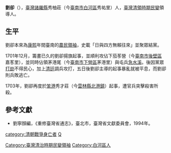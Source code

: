 {{Infobox Hokkien name
| title      = 劉卻
| hanji      = 劉卻
| poj        = Lâu Khiok
| hanlo      = 
| tl         = Lâu Khiok
| bp         = 
| hokkienipa = 
| context    = 
| image      = 
| caption    = 
}}
'''劉卻'''（{{bd|?||1703年|catIdx=L}}），[[臺灣|臺灣]][[諸羅縣|諸羅縣]]秀柚莊（今[[臺南市|臺南市]][[白河區|白河區]]秀祐里）人，[[臺灣清領時期|臺灣清領時期]][[民變|民變]]領導人。

==生平==
劉卻本來為[[康熙|康熙]]年間臺南的[[農民|農民]][[領袖|領袖]]，史載「日與四方無賴往來」並聚眾結黨。

1701年12月，籌畫已久的劉卻揚旗起事，並順利攻佔下茄苳營（今[[臺南市|臺南市]][[後壁區|後壁區]]嘉苳里），並同時佔領茅港尾（今[[臺南市|臺南市]][[下營區|下營區]]茅港里）與屯兵[[急水溪|急水溪]]。後因黨眾[[打劫|打劫]]不得民心，加上[[清廷|清廷]]調兵攻打，五日後劉卻主導的起事暴亂就被平息，而劉卻則兵敗逃亡。

1703年，劉卻再度於[[笨港|笨港]]秀才莊（今[[雲林縣|雲林縣]][[北港鎮_(臺灣)|北港鎮]]）起事，遭官兵突擊殺害所殺。

==參考文獻==
*劉寧顏編，《重修臺灣省通志》，臺北市，臺灣省文獻委員會，1994年。 
{{台灣清治時期民變領導人}}

{{DEFAULTSORT:Liu劉}}
[[Category:臺灣清治時期民變領袖|Category:臺灣清治時期民變領袖]]
[[category:清朝戰爭身亡者|category:清朝戰爭身亡者]]
[[category:劉姓|Q]]
[[Category:白河區人|Category:白河區人]]